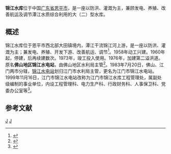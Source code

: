 {{Infobox Reservoir | 
|name                     = 锦江水库
|nickname                 = 
|image                    =
|image_caption            = 摄于2012年8月8日
|map                      = 
|map_caption              = 
|code                     = BHD19000022
|class                    = 大（二）型[[水库|水库]]
|location_of_reservoir    = [[广东省|广东省]][[恩平市|恩平市]]
|location_of_dam          = [[大田镇|大田镇]]
|inflow                   = 
|outflow                  = [[锦江|锦江]]（[[潭江|潭江]]）
|catchment_area           = 362
|reservoir_area           = 
|mean_depth               = 35
|maximum_depth            = 63
|flood_level              = 
|normal_water_level       = 
|dead_water_level         = 
|water_quality            = 
|island                   = 
|maximum_storage_capacity = 4.18亿
|normal_storage_capacity  = 
|dead_storage_capacity    = 
|type_of_dam              = 浆砌石重力坝
|elevation_of_dam         = 101.20
|height_of_dam            = 63.20
|length_of_dam            = 345
|width_of_dam             = 6.00
|installed_capacity       = 3×6500千瓦
|start                    = 1958年12月
|complete                 = 1973年7月
|cost                     = 
|emigrate                 = 
|latd = 22
|latm = 15
|lats = 45
|latNS = N
|longd = 112
|longm = 09
|longs = 50
|longEW = E
|website = http://jjsk.enping.gov.cn/
|footnotes = <ref>[http://jjsk.enping.gov.cn/Article/ArticleShow.asp?ArticleID=22 水库概述]{{Dead link|date=2018年6月 |bot=InternetArchiveBot |fix-attempted=no }}</ref>
}}
'''锦江水库'''位于中国[[广东省|广东省]][[恩平市|恩平市]]，是一座以防洪、灌溉为主，兼顾发电、养殖、改善航运及调节潭江水质综合利用的大（二）型水库。

==概述==
锦江水库位于恩平市西北部大田镇境内，潭江干流锦江河上游，是一座以防洪、灌溉为主；兼发电、养殖、开发下游、改善航运、调节<ref>{{Cite book|title=中国水系词典|last=朱道清编|first=|publisher=青岛：青岛出版社|year=2007.01|isbn=7-5436-0825-1|location=|pages=567}}</ref>。1958年动工兴建。1960年起，停建，后再续建数次。1973年，竣工投入使用。1976年，加建第二溢洪道。原名'''佛山地区锦江水电站'''，由佛山地区水利局主管<ref>{{Cite book|title=江门市水利志|last=《江门市水利志》编纂委员会编|first=|publisher=北京：中国水利水电出版社|year=2008.06|isbn=978-7-5084-5599-0|location=|pages=438-439}}</ref>。1983年7月20日，佛山、江门两市分辖，[[锦江水电站|锦江水电站]]划归江门市水利局主管，更名为江门市锦江水电站。1999年11月16日，江门市锦江水电站改称为江门市锦江水库工程管理处，属副处级编制的事业单位，内设工程管理科、电力生产科、行政财务科、人事保卫科、党委办公室等<ref>{{Cite book|title=恩平市志 1979-2004|last=恩平市地方志编纂委员会编|first=|publisher=北京：方志出版社|year=2012.06|isbn=978-7-5144-0490-6|location=|pages=910-911}}</ref>。

==参考文献==
{{reflist}}
{{Reservoirs of Guangdong}}
[[Category:广东水库|J]]
[[Category:恩平市|J]]